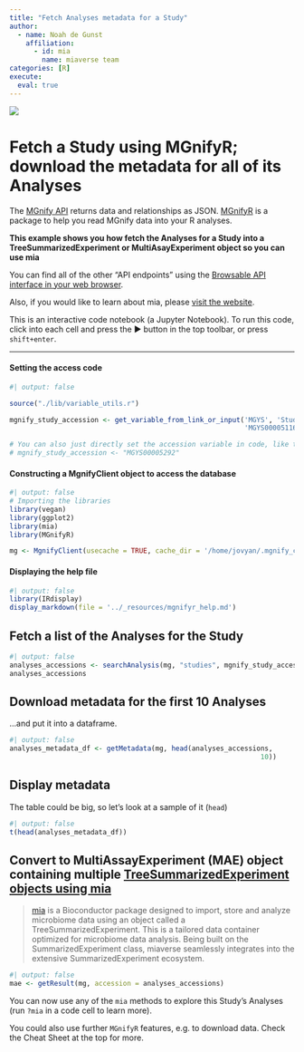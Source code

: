 ```yaml
---
title: "Fetch Analyses metadata for a Study"
author:
  - name: Noah de Gunst
    affiliation:
      - id: mia
        name: miaverse team
categories: [R]
execute: 
  eval: true
---
```


::: {style="max-width:1200px"}
![](./../_resources/mgnify_logo.png)

# Fetch a Study using MGnifyR; download the metadata for all of its Analyses

The [MGnify API](https://www.ebi.ac.uk/metagenomics/api/v1) returns data and relationships as JSON. [MGnifyR](https://github.com/beadyallen/MGnifyR) is a package to help you read MGnify data into your R analyses.

**This example shows you how fetch the Analyses for a Study into a TreeSummarizedExperiment 
or MultiAsayExperiment object so you can use mia**

You can find all of the other "API endpoints" using the [Browsable API interface in your web browser](https://www.ebi.ac.uk/metagenomics/api/v1).

Also, if you would like to learn about mia, please [visit the website](https://microbiome.github.io/OMA/docs/devel/).

This is an interactive code notebook (a Jupyter Notebook). To run this code, click into each cell and press the ▶ button in the top toolbar, or press `shift+enter`.

------------------------------------------------------------------------
:::

#### Setting the access code

```r
#| output: false

source("./lib/variable_utils.r")

mgnify_study_accession <- get_variable_from_link_or_input('MGYS', 'Study Accession', 
                                                          'MGYS00005116')

# You can also just directly set the accession variable in code, like this:
# mgnify_study_accession <- "MGYS00005292"
```

#### Constructing a MgnifyClient object to access the database

```r
#| output: false
# Importing the libraries
library(vegan)
library(ggplot2)
library(mia)
library(MGnifyR)

mg <- MgnifyClient(usecache = TRUE, cache_dir = '/home/jovyan/.mgnify_cache')
```

#### Displaying the help file
```r
#| output: false
library(IRdisplay)
display_markdown(file = '../_resources/mgnifyr_help.md')
```

## Fetch a list of the Analyses for the Study

```r
#| output: false
analyses_accessions <- searchAnalysis(mg, "studies", mgnify_study_accession)
analyses_accessions
```

## Download metadata for the first 10 Analyses
...and put it into a dataframe.

```r
#| output: false
analyses_metadata_df <- getMetadata(mg, head(analyses_accessions,
                                                              10))
```

## Display metadata
The table could be big, so let's look at a sample of it (`head`)

```r
#| output: false
t(head(analyses_metadata_df))
```

## Convert to MultiAssayExperiment (MAE) object containing multiple [TreeSummarizedExperiment objects using mia](https://microbiome.github.io/)

> [mia](https://microbiome.github.io/mia/) is a Bioconductor package designed to import, store and analyze microbiome data using an object called a TreeSummarizedExperiment. This is a tailored data container optimized for microbiome data analysis.
Being built on the SummarizedExperiment class, miaverse seamlessly integrates into the extensive SummarizedExperiment ecosystem.

```r
#| output: false
mae <- getResult(mg, accession = analyses_accessions)
```

You can now use any of the `mia` methods to explore this Study's Analyses (run `?mia` in a code cell to learn more). 

You could also use further `MGnifyR` features, e.g. to download data. Check the Cheat Sheet at the top for more.